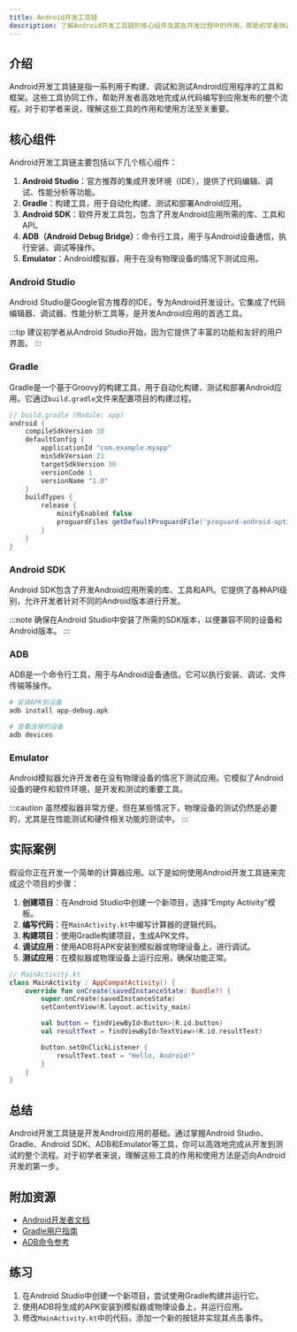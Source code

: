 ```yaml
---
title: Android开发工具链
description: 了解Android开发工具链的核心组件及其在开发过程中的作用，帮助初学者快速上手Android开发。
---
```


## 介绍

Android开发工具链是指一系列用于构建、调试和测试Android应用程序的工具和框架。这些工具协同工作，帮助开发者高效地完成从代码编写到应用发布的整个流程。对于初学者来说，理解这些工具的作用和使用方法至关重要。

## 核心组件

Android开发工具链主要包括以下几个核心组件：

1. **Android Studio**：官方推荐的集成开发环境（IDE），提供了代码编辑、调试、性能分析等功能。
2. **Gradle**：构建工具，用于自动化构建、测试和部署Android应用。
3. **Android SDK**：软件开发工具包，包含了开发Android应用所需的库、工具和API。
4. **ADB（Android Debug Bridge）**：命令行工具，用于与Android设备通信，执行安装、调试等操作。
5. **Emulator**：Android模拟器，用于在没有物理设备的情况下测试应用。

### Android Studio

Android Studio是Google官方推荐的IDE，专为Android开发设计。它集成了代码编辑器、调试器、性能分析工具等，是开发Android应用的首选工具。

:::tip
建议初学者从Android Studio开始，因为它提供了丰富的功能和友好的用户界面。
:::

### Gradle

Gradle是一个基于Groovy的构建工具，用于自动化构建、测试和部署Android应用。它通过`build.gradle`文件来配置项目的构建过程。

```groovy
// build.gradle (Module: app)
android {
    compileSdkVersion 30
    defaultConfig {
        applicationId "com.example.myapp"
        minSdkVersion 21
        targetSdkVersion 30
        versionCode 1
        versionName "1.0"
    }
    buildTypes {
        release {
            minifyEnabled false
            proguardFiles getDefaultProguardFile('proguard-android-optimize.txt'), 'proguard-rules.pro'
        }
    }
}
```

### Android SDK

Android SDK包含了开发Android应用所需的库、工具和API。它提供了各种API级别，允许开发者针对不同的Android版本进行开发。

:::note
确保在Android Studio中安装了所需的SDK版本，以便兼容不同的设备和Android版本。
:::

### ADB

ADB是一个命令行工具，用于与Android设备通信。它可以执行安装、调试、文件传输等操作。

```bash
# 安装APK到设备
adb install app-debug.apk

# 查看连接的设备
adb devices
```

### Emulator

Android模拟器允许开发者在没有物理设备的情况下测试应用。它模拟了Android设备的硬件和软件环境，是开发和测试的重要工具。

:::caution
虽然模拟器非常方便，但在某些情况下，物理设备的测试仍然是必要的，尤其是在性能测试和硬件相关功能的测试中。
:::

## 实际案例

假设你正在开发一个简单的计算器应用。以下是如何使用Android开发工具链来完成这个项目的步骤：

1. **创建项目**：在Android Studio中创建一个新项目，选择“Empty Activity”模板。
2. **编写代码**：在`MainActivity.kt`中编写计算器的逻辑代码。
3. **构建项目**：使用Gradle构建项目，生成APK文件。
4. **调试应用**：使用ADB将APK安装到模拟器或物理设备上，进行调试。
5. **测试应用**：在模拟器或物理设备上运行应用，确保功能正常。

```kotlin
// MainActivity.kt
class MainActivity : AppCompatActivity() {
    override fun onCreate(savedInstanceState: Bundle?) {
        super.onCreate(savedInstanceState)
        setContentView(R.layout.activity_main)

        val button = findViewById<Button>(R.id.button)
        val resultText = findViewById<TextView>(R.id.resultText)

        button.setOnClickListener {
            resultText.text = "Hello, Android!"
        }
    }
}
```

## 总结

Android开发工具链是开发Android应用的基础。通过掌握Android Studio、Gradle、Android SDK、ADB和Emulator等工具，你可以高效地完成从开发到测试的整个流程。对于初学者来说，理解这些工具的作用和使用方法是迈向Android开发的第一步。

## 附加资源

- [Android开发者文档](https://developer.android.com/docs)
- [Gradle用户指南](https://docs.gradle.org/current/userguide/userguide.html)
- [ADB命令参考](https://developer.android.com/studio/command-line/adb)

## 练习

1. 在Android Studio中创建一个新项目，尝试使用Gradle构建并运行它。
2. 使用ADB将生成的APK安装到模拟器或物理设备上，并运行应用。
3. 修改`MainActivity.kt`中的代码，添加一个新的按钮并实现其点击事件。
